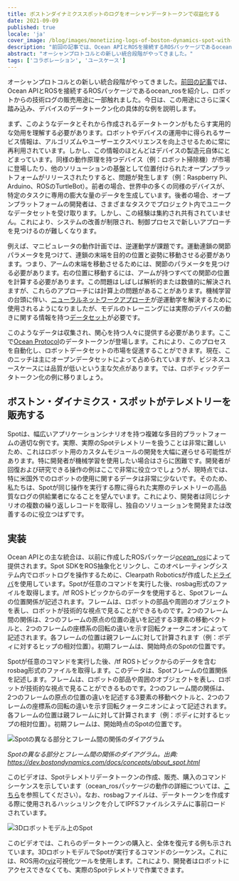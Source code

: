 ```yaml
---
title: ボストンダイナミクススポットのログをオーシャンデータトークンで収益化する
date: 2021-09-09
published: true
locale: 'ja'
cover_image: /blog/images/monetizing-logs-of-boston-dynamics-spot-with-ocean-datatokens/Robonomics_Ocean_p3_blog.jpg
description: "前回の記事では、Ocean APIとROSを接続するROSパッケージであるocean_rosを紹介し、ロボットからの技術ログの販売用途に一部触れました。今日は、この用途にさらに深く踏み込み、デバイスのデータトークン化の具体的な例を説明します。"
abstract: "オーシャンプロトコルとの新しい統合段階がやってきました。"
tags: ['コラボレーション', 'ユースケース']
---
```


オーシャンプロトコルとの新しい統合段階がやってきました。[前回の記事](/blog/ocean-protocol-p-2/)では、Ocean APIとROSを接続するROSパッケージであるocean_rosを紹介し、ロボットからの技術ログの販売用途に一部触れました。今日は、この用途にさらに深く踏み込み、デバイスのデータトークン化の具体的な例を説明します。

まず、このようなデータとそれから作成されるデータトークンがもたらす実用的な効用を理解する必要があります。ロボットやデバイスの運用中に得られるサービス情報は、アルゴリズムやユーザーエクスペリエンスを向上させるために常に再利用されています。しかし、この情報のほとんどはデバイスの製造元自体にとどまっています。同様の動作原理を持つデバイス（例：ロボット掃除機）が市場に登場したり、他のソリューションの基盤として位置付けられたオープンプラットフォームがリリースされたりすると、問題が発生します（例：Raspberry Pi、Arduino、ROSのTurtleBot）。前者の場合、世界中の多くの同様のデバイスが、特定のタスクに専用の膨大な量のデータを生成しています。後者の場合、オープンプラットフォームの開発者は、さまざまなタスクでプロジェクト内でユニークなデータセットを受け取ります。しかし、この経験は集約され共有されていません。これにより、システムの改善が制限され、制御プロセスで新しいアプローチを見つけるのが難しくなります。

例えば、マニピュレータの動作計画では、逆運動学が課題です。運動連鎖の関節パラメータを見つけて、連鎖の末端を目的の位置と姿勢に移動させる必要があります。つまり、アームの末端を移動させるためには、関節のパラメータを見つける必要があります。右の位置に移動するには、アームが持つすべての関節の位置を計算する必要があります。この問題はしばしば解析的または数値的に解決されますが、これらのアプローチには計算上の問題があることがあります。機械学習の台頭に伴い、[ニューラルネットワークアプローチ](https://doi.org/10.1016/j.protcy.2013.12.451)が逆運動学を解決するために使用されるようになりましたが、モデルのトレーニングには実際のデバイスの動きに関する情報を持つ[データセット](https://mint-lab.github.io/awesome-robotics-datasets/)が必要です。

このようなデータは収集され、関心を持つ人々に提供する必要があります。ここで[Ocean Protocol](https://oceanprotocol.com/)のデータトークンが登場します。これにより、このプロセスを自動化し、ロボットデータセットの市場を促進することができます。現在、このニッチは主にオープンデータセットによって占められていますが、ビジネスユースケースには品質が低いという主な欠点があります。では、ロボティックデータトークン化の例に移りましょう。

## ボストン・ダイナミクス・スポットがテレメトリーを販売する

Spotは、幅広いアプリケーションシナリオを持つ複雑な多目的プラットフォームの適切な例です。実際、実際のSpotテレメトリーを扱うことは非常に難しいため、これはロボット用のカスタムモジュールの開発を大幅に遅らせる可能性があります。特に開発者が機械学習を使用したい場合はさらに困難です。開発者が回復および研究できる操作の例はここで非常に役立つでしょうが、現時点では、特に米国外でのロボットの使用に関するデータは非常に少ないです。そのため、私たちは、Spotが同じ操作を実行する際に得られた実際のテレメトリーの高品質なログの供給業者になることを望んでいます。これにより、開発者は同じシナリオの複数の繰り返しレコードを取得し、独自のソリューションを開発または改善するのに役立つはずです。

## 実装

Ocean APIとの主な統合は、以前に作成したROSパッケージ[*ocean_ros*](https://github.com/LoSk-p/ocean_ros)によって提供されます。Spot SDKをROS抽象化とリンクし、このオペレーティングシステム内でロボットログを操作するために、Clearpath Roboticsが作成した[ドライバ](https://clearpathrobotics.com/assets/guides/melodic/spot-ros/ros_setup.html)を使用しています。Spotが任意のコマンドを実行した後、rosbag形式のファイルを取得します。/tf ROSトピックからのデータを使用すると、Spotフレームの位置関係が記述されます。フレームは、ロボットの部品や周囲のオブジェクトを表し、ロボットが技術的な視点で見ることができるものです。2つのフレーム間の関係は、2つのフレームの原点の位置の違いを記述する3要素の移動ベクトルと、2つのフレームの座標系の回転の違いを示す回転クォータニオンによって記述されます。各フレームの位置は親フレームに対して計算されます（例：ボディに対するヒップの相対位置）。初期フレームは、開始時点のSpotの位置です。

Spotが任意のコマンドを実行した後、/tf ROSトピックからのデータを含むrosbag形式のファイルを取得します。このデータは、Spotフレームの位置関係を記述します。フレームは、ロボットの部品や周囲のオブジェクトを表し、ロボットが技術的な視点で見ることができるものです。2つのフレーム間の関係は、2つのフレームの原点の位置の違いを記述する3要素の移動ベクトルと、2つのフレームの座標系の回転の違いを示す回転クォータニオンによって記述されます。各フレームの位置は親フレームに対して計算されます（例：ボディに対するヒップの相対位置）。初期フレームは、開始時点のSpotの位置です。

![Spotの異なる部分とフレーム間の関係のダイアグラム](/blog/images/monetizing-logs-of-boston-dynamics-spot-with-ocean-datatokens/spot-scheme.png)

*Spotの異なる部分とフレーム間の関係のダイアグラム。出典: https://dev.bostondynamics.com/docs/concepts/about_spot.html*

<YouTube id="https://youtu.be/6i9zYpCMzn8" posterQuality="max"/>

このビデオは、Spotテレメトリデータトークンの作成、販売、購入のコマンドシーケンスを示しています（ocean_rosパッケージの動作の詳細については、[こちら](https://www.youtube.com/watch?v=Ssit8-u6dZY)を参照してください）。なお、rosbagファイルは、データトークンを作成する際に使用されるハッシュリンクを介してIPFSファイルシステムに事前ロードされています。

![3Dロボットモデル上のSpot](/blog/images/monetizing-logs-of-boston-dynamics-spot-with-ocean-datatokens/Spot-on-a-3D-robot-model.jpg)

このビデオでは、これらのデータトークンの購入と、全体を復元する例も示されています。3DロボットモデルでSpotが実行するコマンドのシーケンス。これには、ROS用の[rviz](http://wiki.ros.org/rviz)可視化ツールを使用します。これにより、開発者はロボットにアクセスできなくても、実際のSpotテレメトリで作業できます。